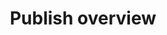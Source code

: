 ---
title: 'Publish overview'
sidebarTitle: 'Overview'
description: 'Display inline code and code blocks'
icon: 'door-open'
---
